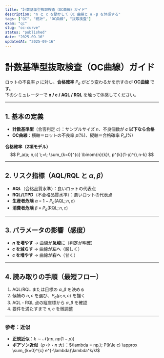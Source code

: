 ```yaml
---
title: "計数基準型抜取検査（OC曲線）ガイド"
description: "n と c を動かして OC 曲線と α・β を体感する"
tags: ["QC", "統計", "OC曲線", "抜取検査"]
exam: "qc"
slug: "oc-curve"
status: "published"
date: "2025-09-16"
updatedAt: "2025-09-16"
---
```



# 計数基準型抜取検査（OC曲線）ガイド

ロットの不良率 $p$ に対し、**合格確率** $P_a$ がどう変わるかを示すのが **OC曲線** です。  
下のシミュレーターで **n / c / AQL / RQL** を触って体感してください。

<section style={{ margin: '16px 0 24px' }}>
  <OCSimulator
    defaultN={30} minN={10} maxN={200}
    defaultC={3}  minC={0}  maxC={10}
    aql={1.0} rql={6.5}
    pMaxPercent={40} stepPercent={1}
    showRisk
  />
</section>

---

## 1. 基本の定義

- **計数基準型**（合否判定 $c$）：サンプルサイズ $n$、不良個数が **$c$ 以下なら合格**  
- **OC曲線**：横軸＝ロットの不良率 $p(\%)$、縦軸＝合格確率 $P_a(\%)$

**合格確率（2項モデル）**  
$$
P_a(p; n,c) \;=\; \sum_{k=0}^{c} \binom{n}{k}\, p^{k}(1-p)^{\,n-k}
$$

---

## 2. リスク指標（AQL/RQL と $\alpha,\beta$）

- **AQL**（合格品質水準）：良いロットの代表点  
- **RQL/LTPD**（不合格品質水準）：悪いロットの代表点  
- **生産者危険** $\alpha \;=\; 1 - P_a(\text{AQL}; n,c)$  
- **消費者危険** $\beta \;=\; P_a(\text{RQL}; n,c)$

---

## 3. パラメータの影響（感度）

- **$n$ を増やす** → 曲線が**急峻**に（判定が明確）  
- **$c$ を減らす** → 曲線が**左へ**（厳しく）  
- **$c$ を増やす** → 曲線が**右へ**（甘く）

---

## 4. 読み取りの手順（最短フロー）

1. AQL/RQL または目標の $\alpha,\beta$ を決める  
2. 候補の $n,c$ を選び、$P_a(p; n,c)$ を描く  
3. AQL・RQL 点の縦座標から $\alpha,\beta$ を確認  
4. 要件を満たすまで $n,c$ を微調整

---

### 参考：近似

- **正規近似**：$k \sim \mathcal{N}(np,\,np(1-p))$  
- **ポアソン近似**（$p$ 小・$n$ 大）：$\lambda = np,\; P(k\le c) \approx \sum_{k=0}^{c} e^{-\lambda}\lambda^k/k!$

